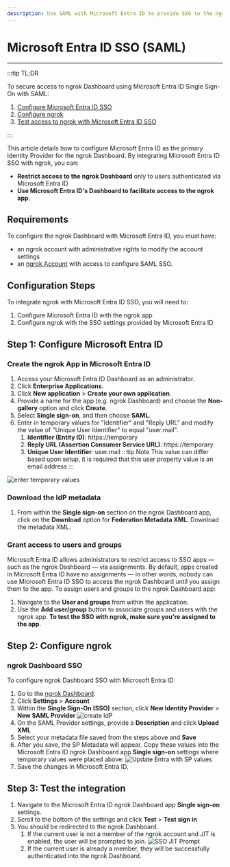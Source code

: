 ```yaml
---
description: Use SAML with Microsoft Entra ID to provide SSO to the ngrok Dashboard
---
```


# Microsoft Entra ID SSO (SAML)

---

:::tip TL;DR

To secure access to ngrok Dashboard using Microsoft Entra ID Single Sign-On with SAML:

1. [Configure Microsoft Entra ID SSO](#configure-entra)
1. [Configure ngrok](#configure-ngrok)
1. [Test access to ngrok with Microsoft Entra ID SSO](#test-sso)

:::

This article details how to configure Microsoft Entra ID as the primary Identity Provider for the ngrok Dashboard.
By integrating Microsoft Entra ID SSO with ngrok, you can:

- **Restrict access to the ngrok Dashboard** only to users authenticated via Microsoft Entra ID
- **Use Microsoft Entra ID's Dashboard to facilitate access to the ngrok app**.

## Requirements

To configure the ngrok Dashboard with Microsoft Entra ID, you must have:

- an ngrok account with administrative rights to modify the account settings
- an [ngrok Account](https://ngrok.com/pricing) with access to configure SAML SSO.

## Configuration Steps

To integrate ngrok with Microsoft Entra ID SSO, you will need to:

1. Configure Microsoft Entra ID with the ngrok app
1. Configure ngrok with the SSO settings provided by Microsoft Entra ID

## **Step 1**: Configure Microsoft Entra ID 

### Create the ngrok App in Microsoft Entra ID

1. Access your Microsoft Entra ID Dashboard as an administrator.
1. Click **Enterprise Applications**.
1. Click **New application** > **Create your own application**.
1. Provide a name for the app (e.g. ngrok Dashboard) and choose the **Non-gallery** option and click **Create**.
1. Select **Single sign-on**, and then choose **SAML**.
1. Enter in temporary values for "Identifier" and "Reply URL" and modify the value of "Unique User Identifier" to equal "user.mail".
   1. **Identifier (Entity ID)**: https://temporary
   1. **Reply URL (Assertion Consumer Service URL)**: https://temporary
   1. **Unique User Identifier**: user.mail
      :::tip Note
      This value can differ based upon setup, it is required that this user property value is an email address
      :::

![enter temporary values](img/entra-saml-temp.png)

### Download the IdP metadata

1. From within the **Single sign-on** section on the ngrok Dashboard app, click on the **Download** option for **Federation Metadata XML**. Download the metadata XML.

### Grant access to users and groups

Microsoft Entra ID allows administrators to restrict access to SSO apps — such as the ngrok Dashboard — via assignments. By default, apps created in Microsoft Entra ID have no assignments — in other words, nobody can use Microsoft Entra ID SSO to access the ngrok Dashboard until you assign them to the app. To assign users and groups to the ngrok Dashboard app:

1. Navigate to the **User and groups** from within the application.
1. Use the **Add user/group** button to associate groups and users with the ngrok app. **To test the SSO with ngrok, make sure you're assigned to the app**.

## **Step 2**: Configure ngrok 

### ngrok Dashboard SSO

To configure ngrok Dashboard SSO with Microsoft Entra ID:

1. Go to the [ngrok Dashboard](https://dashboard.ngrok.com).
1. Click **Settings** > **Account**
1. Within the **Single Sign-On (SSO)** section, click **New Identity Provider** > **New SAML Provider**
   ![create IdP](img/entra-new-idp.png)
1. On the SAML Provider settings, provide a **Description** and click **Upload XML**
1. Select your metadata file saved from the steps above and **Save**
1. After you save, the SP Metadata will appear. Copy these values into the Microsoft Entra ID ngrok Dashboard app **Single sign-on** settings where temporary values were placed above:
   ![Update Entra with SP values](img/entra-6.png)
1. Save the changes in Microsoft Entra ID.

## Step 3: Test the integration 

1. Navigate to the Microsoft Entra ID ngrok Dashboard app **Single sign-on** settings.
1. Scroll to the bottom of the settings and click **Test** > **Test sign in**
1. You should be redirected to the ngrok Dashboard.
   1. If the current user is not a member of the ngrok account and JIT is enabled, the user will be prompted to join.
      ![SSO JIT Prompt](img/entra-7.png)
   1. If the current user is already a member, they will be successfully authenticated into the ngrok Dashboard.
